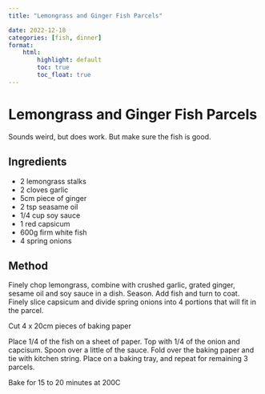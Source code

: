 ```yaml
---
title: "Lemongrass and Ginger Fish Parcels"

date: 2022-12-18
categories: [fish, dinner]
format:
    html:
        highlight: default
        toc: true
        toc_float: true
---
```


# Lemongrass and Ginger Fish Parcels

Sounds weird, but does work. But make sure the fish is good.

## Ingredients

* 2 lemongrass stalks
* 2 cloves garlic
* 5cm piece of ginger
* 2 tsp seasame oil
* 1/4 cup soy sauce
* 1 red capsicum
* 600g firm white fish
* 4 spring onions


## Method

Finely chop lemongrass, combine with crushed garlic, grated ginger, sesame oil and soy sauce in a dish. Season. Add fish and turn to coat. Finely slice capsicum and divide spring onions into 4 portions that will fit in the parcel.

Cut 4 x 20cm pieces of baking paper

Place 1/4 of the fish on a sheet of paper. Top with 1/4 of the onion and capcisum. Spoon over a little of the sauce. Fold over the baking paper and tie with kitchen string. Place on a baking tray, and repeat for remaining 3 parcels.

Bake for 15 to 20 minutes at 200C